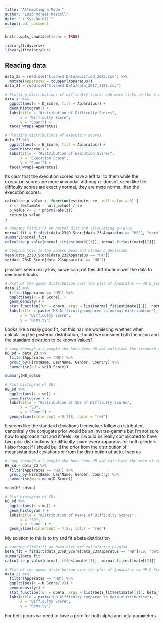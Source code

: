 ```yaml
---
title: "Attempting a Model"
author: "Enzo Moraes Mescall"
date: "`r Sys.Date()`"
output: pdf_document
---
```


```r
knitr::opts_chunk$set(echo = TRUE)
```

```r
library(tidyverse)
library(fitdistrplus)
```

## Reading data

```r
data_23 = read.csv("Cleaned Data/modified_2023.csv") %>%
  mutate(Apparatus = toupper(Apparatus))
data_21 = read.csv("Cleaned Data/data_2017_2021.csv") 
```

```r
# Plotting distributions of difficulty scores add more ticks on the x axis
data_23 %>%
  ggplot(aes(x = D_Score, fill = Apparatus)) +
  geom_histogram() +
  labs(title = "Distribution of Difficulty Scores",
       x = "Difficulty Score",
       y = "Count") +
  facet_wrap(~Apparatus)
```


```r
# Plotting distributions of execution scores
data_23 %>%
  ggplot(aes(x = E_Score, fill = Apparatus)) +
  geom_histogram() +
  labs(title = "Distribution of Execution Scores",
       x = "Execution Score",
       y = "Count") +
  facet_wrap(~Apparatus)
```

Its clear that the execution scores have a left tail to them while the execution scores are more unimodal. Although it doesn't seem like the difficulty scores are exactly normal, they are more normal than the execution scores. 

```r
calculate_p_value <- function(estimate, se, null_value = 0) {
  z <- (estimate - null_value) / se
  p_value <- 2 * pnorm(-abs(z))
  return(p_value)
}
```

```r
# Running fitdist() on normal dist and calculating p-value
normal_fit = fitdist(data_23$D_Score[data_23$Apparatus == "HB"], "norm")
summary(normal_fit)
calculate_p_value(normal_fit$estimate[[1]], normal_fit$estimate[[2]])

# Compare this to the sample mean and standard deviation
mean(data_23$D_Score[data_23$Apparatus == "HB"])
sd(data_23$D_Score[data_23$Apparatus == "HB"])
```

p-values seem really low, so we can plot this distribution over the data to see how it looks

```r
# Plot of the gamma distribution over the plot of Apparatus == HB D_Score data
data_23 %>%
  filter(Apparatus == "HB") %>%
  ggplot(aes(x = D_Score)) +
  geom_density() +
  stat_function(fun = dnorm, args = list(normal_fit$estimate[[1]], normal_fit$estimate[[2]]), color = "red", size = 1) +
  labs(title = paste("HB Difficulty compared to normal distribution"),  
       x = "Difficulty Score",
       y = "Density")
```

Looks like a really good fit, but this has me wondering whether when calculating the posterior distribution, should we consider both the mean and the standard deviation to be known values?

```r
# Loop through all people who have done HB and calculate the standard deviations of their difficulty scores
HB_sd = data_23 %>%
  filter(Apparatus == "HB") %>%
  group_by(FirstName, LastName, Gender, Country) %>%
  summarise(sd = sd(D_Score))

summary(HB_sd$sd)

# Plot histogram of SDs
HB_sd %>%
  ggplot(aes(x = sd)) +
  geom_histogram() +
  labs(title = "Distribution of SDs of Difficulty Scores",
       x = "SD",
       y = "Count") + 
  geom_vline(xintercept = 0.718, color = "red")
```

It seems like the standard deviations themselves follow a distribution, canonically the conjugate prior would be an inverse-gamma but I'm not sure how to approach that and it feels like it would be really complicated to have two prior distributions for difficulty score every apparatus for both genders. I also forgot if I should build the prior from the distribution of means/standard deviations or from the distribution of actual scores

```r
# Loop through all people who have done HB and calculate the mean of their difficulty scores
HB_sd = data_23 %>%
  filter(Apparatus == "HB") %>%
  group_by(FirstName, LastName, Gender, Country) %>%
  summarise(mu = mean(D_Score))

mean(HB_sd$mu)

# Plot histogram of SDs
HB_sd %>%
  ggplot(aes(x = mu)) +
  geom_histogram() +
  labs(title = "Distribution of Means of Difficulty Scores",
       x = "SD",
       y = "Count") + 
  geom_vline(xintercept = 4.87, color = "red")
```

My solution to this is to try and fit a beta distribution

```r
# Running fitdist() on beta dist and calculating p-value
beta_fit = fitdist(data_23$D_Score[data_23$Apparatus == "HB"]/10, "beta")
summary(beta_fit)
calculate_p_value(normal_fit$estimate[[1]], normal_fit$estimate[[2]])
```

```r
# Plot of the gamma distribution over the plot of Apparatus == HB D_Score data
data_23 %>%
  filter(Apparatus == "HB") %>%
  ggplot(aes(x = D_Score/10)) +
  geom_density() +
  stat_function(fun = dbeta, args = list(beta_fit$estimate[[1]], beta_fit$estimate[[2]]), color = "red", size = 1) +
  labs(title = paste("HB Difficulty compared to Beta distribution"),  
       x = "Difficulty Score",
       y = "Density")
```

For beta priors we need to have a prior for both alpha and beta parameters. 
